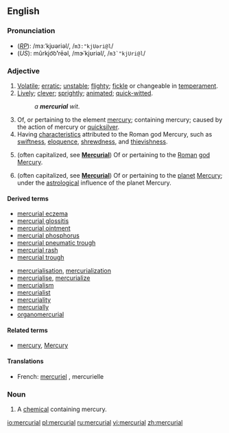 ==English==

===Pronunciation===
*(''[[RP]]''): /mɜːˈkjʊəriəl/, /<tt>m3:"kjUəri@l</tt>/
*(''US''): mûrkjo͝o'''ʹ'''rēəl, /mɝˈkjʊriəl/, /<tt>m3`"kjUri@l</tt>/

===Adjective===
{{en-adj}}

# [[volatile|Volatile]]; [[erratic]]; [[unstable]]; [[flighty]]; [[fickle]] or changeable in [[temperament]].
# [[lively|Lively]]; [[clever]]; [[sprightly]]; [[animated]]; [[quick-witted]].
#: ''a '''mercurial''' wit''.
# Of, or pertaining to the element [[mercury]]; containing mercury; caused by the action of mercury or [[quicksilver]].
# Having [[characteristic]]s attributed to the Roman god Mercury, such as [[swiftness]], [[eloquence]], [[shrewdness]], and [[thievishness]].
# {{context|Roman mythology}} (often capitalized, see '''[[Mercurial]]''') Of or pertaining to the [[Roman]] [[god]] [[Mercury]].
# {{context|astronomy}} (often capitalized, see '''[[Mercurial]]''') Of or pertaining to the [[planet]] [[Mercury]]; under the [[astrological]] influence of the planet Mercury.

====Derived terms====
{{top2}}
*[[mercurial eczema]]
*[[mercurial glossitis]]
*[[mercurial ointment]]
*[[mercurial phosphorus]]
*[[mercurial pneumatic trough]]
*[[mercurial rash]]
*[[mercurial trough]]
{{mid2}}
*[[mercurialisation]], [[mercurialization]]
*[[mercurialise]], [[mercurialize]]
*[[mercurialism]]
*[[mercurialist]]
*[[mercuriality]]
*[[mercurially]]
*[[organomercurial]]
{{bottom}}

====Related terms====
* [[mercury]], [[Mercury]]

====Translations====
{{trans-top|relating to the god Mercury}}
{{trans-mid}}
{{trans-bottom}}

{{trans-top|relating to the planet Mercury}}
{{trans-mid}}
{{trans-bottom}}

{{trans-top|having characteristics of the god Mercury, such as speed}}
{{trans-mid}}
{{trans-bottom}}

{{trans-top|containing the element mercury}}
*French: [[mercuriel]] {{m}}, mercurielle {{f}}
{{trans-mid}}
{{trans-bottom}}

{{trans-top|volatile}}
{{trans-mid}}
{{trans-bottom}}

===Noun===
{{en-noun}}

# A [[chemical]] containing mercury.

[[io:mercurial]]
[[pl:mercurial]]
[[ru:mercurial]]
[[vi:mercurial]]
[[zh:mercurial]]